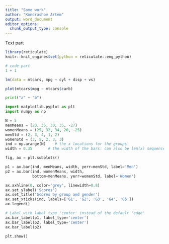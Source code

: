 ```yaml
---
title: "Some work"
author: "Kondrashov Artem"
output: word_document
editor_options: 
  chunk_output_type: console
---
```


Text part

```r
library(reticulate)  
knitr::knit_engines$set(python = reticulate::eng_python)  
```


```r
# code part
1 + 1

lm(data = mtcars, mpg ~ cyl + disp + vs)

plot(mtcars$mpg ~ mtcars$carb)
```

```python
print("a" + "b")
```

```python
import matplotlib.pyplot as plt
import numpy as np

N = 5
menMeans = (20, 35, 30, 35, -27)
womenMeans = (25, 32, 34, 20, -25)
menStd = (2, 3, 4, 1, 2)
womenStd = (3, 5, 2, 3, 3)
ind = np.arange(N)    # the x locations for the groups
width = 0.35       # the width of the bars: can also be len(x) sequence

fig, ax = plt.subplots()

p1 = ax.bar(ind, menMeans, width, yerr=menStd, label='Men')
p2 = ax.bar(ind, womenMeans, width,
            bottom=menMeans, yerr=womenStd, label='Women')

ax.axhline(0, color='grey', linewidth=0.8)
ax.set_ylabel('Scores')
ax.set_title('Scores by group and gender')
ax.set_xticks(ind, labels=['G1', 'G2', 'G3', 'G4', 'G5'])
ax.legend()

# Label with label_type 'center' instead of the default 'edge'
ax.bar_label(p1, label_type='center')
ax.bar_label(p2, label_type='center')
ax.bar_label(p2)

plt.show()
```

